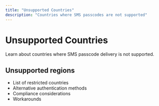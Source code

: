 ```yaml
---
title: "Unsupported Countries"
description: "Countries where SMS passcodes are not supported"
---
```


# Unsupported Countries

Learn about countries where SMS passcode delivery is not supported.

## Unsupported regions

- List of restricted countries
- Alternative authentication methods
- Compliance considerations
- Workarounds
